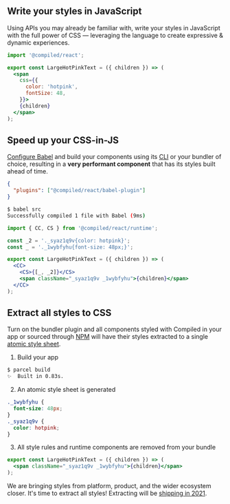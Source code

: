 
## Write your styles in JavaScript

Using APIs you may already be familiar with,
write your styles in JavaScript with the full power of CSS —
leveraging the language to create expressive & dynamic experiences.

```jsx
import '@compiled/react';

export const LargeHotPinkText = ({ children }) => (
  <span
    css={{
      color: 'hotpink',
      fontSize: 48,
    }}>
    {children}
  </span>
);
```

## Speed up your CSS-in-JS

[Configure Babel](https://babeljs.io/docs/en/config-files) and build your components using its [CLI](https://babeljs.io/docs/en/babel-cli) or your bundler of choice,
resulting in a **very performant component** that has its styles built ahead of time.

```json
{
  "plugins": ["@compiled/react/babel-plugin"]
}
```

```bash
$ babel src
Successfully compiled 1 file with Babel (9ms)
```

```jsx
import { CC, CS } from '@compiled/react/runtime';

const _2 = '._syaz1q9v{color: hotpink}';
const _ = '._1wybfyhu{font-size: 48px;}';

export const LargeHotPinkText = ({ children }) => (
  <CC>
    <CS>{[_, _2]}</CS>
    <span className="_syaz1q9v _1wybfyhu">{children}</span>
  </CC>
);
```

## Extract all styles to CSS

Turn on the bundler plugin and all components styled with Compiled in your app or sourced through [NPM](https://npmjs.com/) will have their styles extracted to a single [atomic style sheet](./docs/atomic-css).

1. Build your app

```bash
$ parcel build
✨  Built in 0.83s.
```

2. An atomic style sheet is generated

```css
._1wybfyhu {
  font-size: 48px;
}
._syaz1q9v {
  color: hotpink;
}
```

3. All style rules and runtime components are removed from your bundle

```jsx
export const LargeHotPinkText = ({ children }) => (
  <span className="_syaz1q9v _1wybfyhu">{children}</span>
);
```

We are bringing styles from platform,
product,
and the wider ecosystem closer.
It's time to extract all styles!
Extracting will be [shipping in 2021](https://github.com/atlassian-labs/compiled/issues/58).
